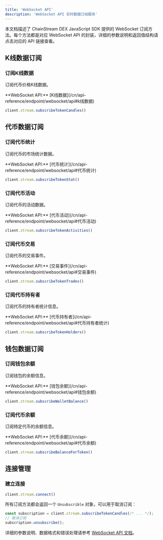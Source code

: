 ```yaml
---
title: 'WebSocket API'
description: 'WebSocket API 实时数据订阅服务'
---
```


本文档描述了 ChainStream DEX JavaScript SDK 提供的 WebSocket 订阅方法。每个方法都是对应 WebSocket API 的封装，详细的参数说明和返回值结构请点击对应的 API 链接查看。

## K线数据订阅

### 订阅K线数据
订阅代币价格K线数据。

<Tip>
  **WebSocket API:** [K线数据](/cn/api-reference/endpoint/websocket/api#k线数据)
</Tip>

```typescript
client.stream.subscribeTokenCandles()
```

## 代币数据订阅

### 订阅代币统计
订阅代币的市场统计数据。

<Tip>
  **WebSocket API:** [代币统计](/cn/api-reference/endpoint/websocket/api#代币统计)
</Tip>

```typescript
client.stream.subscribeTokenStat()
```

### 订阅代币活动
订阅代币的活动数据。

<Tip>
  **WebSocket API:** [代币活动](/cn/api-reference/endpoint/websocket/api#代币活动)
</Tip>

```typescript
client.stream.subscribeTokenActivities()
```

### 订阅代币交易
订阅代币的交易事件。

<Tip>
  **WebSocket API:** [交易事件](/cn/api-reference/endpoint/websocket/api#交易事件)
</Tip>

```typescript
client.stream.subscribeTokenTrades()
```

### 订阅代币持有者
订阅代币的持有者统计信息。

<Tip>
  **WebSocket API:** [代币持有者](/cn/api-reference/endpoint/websocket/api#代币持有者统计)
</Tip>

```typescript
client.stream.subscribeTokenHolders()
```

## 钱包数据订阅

### 订阅钱包余额
订阅钱包的余额信息。

<Tip>
  **WebSocket API:** [钱包余额](/cn/api-reference/endpoint/websocket/api#钱包余额)
</Tip>

```typescript
client.stream.subscribeWalletBalance()
```

### 订阅代币余额
订阅特定代币的余额信息。

<Tip>
  **WebSocket API:** [代币余额](/cn/api-reference/endpoint/websocket/api#代币余额)
</Tip>

```typescript
client.stream.subscribeBalanceForToken()
```

## 连接管理

### 建立连接
```typescript
client.stream.connect()
```

所有订阅方法都会返回一个 `Unsubscrible` 对象，可以用于取消订阅：

```typescript
const subscription = client.stream.subscribeTokenCandles(/* ... */);
// 取消订阅
subscription.unsubscribe();
```

详细的参数说明、数据格式和错误处理请参考 [WebSocket API 文档](/cn/api-reference/endpoint/websocket/api)。 